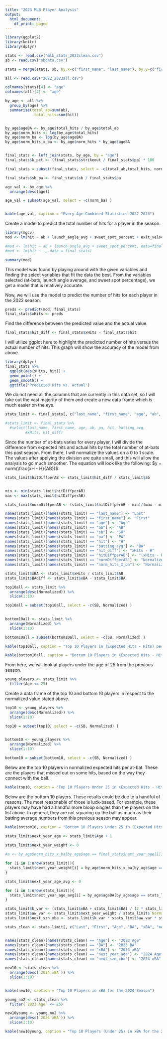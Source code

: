 ---
title: "2023 MLB Player Analysis"
output:
  html_document:
    df_print: paged
---

```{r, echo=FALSE, warning=FALSE}
library(ggplot2)
library(knitr)
library(dplyr)
```

```{r}
stats <- read.csv("mlb_stats_2023clean.csv")
sb <- read.csv("sbdata.csv")

stats = merge(stats, sb, by.x=c("first_name", "last_name"), by.y=c("first_name", "last_name"))
```

```{r}
all <- read.csv("2022_2023all.csv")
```


```{r}
colnames(stats)[4] <- "age"
colnames(all)[4] <- "age"
```


```{r}
by_age <- all %>%
  group_by(age) %>%
  summarise(total_ab=sum(ab),
             total_hits=sum(hit))


by_age$ageBA <- by_age$total_hits / by_age$total_ab
by_age$norm_hits <- log(by_age$total_hits)
by_age$norm_ba <- log(by_age$ageBA)
by_age$norm_hits_x_ba <- by_age$norm_hits * by_age$ageBA


final_stats <- left_join(stats, by_age, by = "age")
final_stats$k_pct <- (final_stats$strikeout / final_stats$pa) * 100

final_stats = subset(final_stats, select = -c(total_ab,total_hits, norm_hits, norm_ba) )

final_stats$sb_pa <- final_stats$sb / final_stats$pa
```


```{r}
age_val <- by_age %>%
  arrange(desc(age))

age_val = subset(age_val, select = -c(norm_ba) )


kable(age_val, caption = "Every Age Combined Statistics 2022-2023")
```

Create a model to predict the total number of hits for a player in the season.

```{r}
library(mgcv)
mod <- lm(hit ~ ab + launch_angle_avg + sweet_spot_percent + exit_velocity_avg + k_pct +sb_pa, data=final_stats)

#mod <- lm(hit ~ ab + launch_angle_avg + sweet_spot_percent, data=final_stats)
#mod <- lm(hit ~ ., data = final_stats)

summary(mod)
```

This model was found by playing around with the given variables and finding the select variables that fit the data the best. From the variables selected (at-bats, launch angle average, and sweet spot percentage), we get a model that is relatively accurate. 


Now, we will use the model to predict the number of hits for each player in the 2022 season.

```{r}
preds <- predict(mod, final_stats)
final_stats$xHits <- preds

```

Find the difference between the predicted value and the actual value.

```{r}
final_stats$hit_diff <- final_stats$xHits - final_stats$hit

```

I will utilize ggplot here to highlight the predicted number of hits versus the actual number of hits. This graph will show the accuracy of the model from above.

```{r, warning=FALSE}
library(dplyr)
final_stats %>%
  ggplot(aes(xHits, hit)) +
  geom_point() +
  geom_smooth() +
  ggtitle('Predicted Hits vs. Actual')

```

We do not need all the columns that are currently in this data set, so I will take out the vast majority of them and create a new data frame which is much easier on the eye.

```{r}
stats_limit <- final_stats[, c("last_name", "first_name", "age", "ab", "pa", "hit", "batting_avg", "xHits", "hit_diff", "sb", "norm_hits_x_ba", "ageBA")]

#stats_limit <- final_stats %>%
  #select(last_name, first_name, age, ab, pa, hit, batting_avg,
         #xHits, hit_diff)

```

Since the number of at-bats varies for every player, I will divide the difference from expected hits and actual hits by the total number of at-bats this past season. From there, I will normalize the values on a 0 to 1 scale. The values after applying the division are quite small, and this will allow the analysis to go much smoother. The equation will look like the following:
$y = norm(\frac{xH - H}{AB})$

```{r}
stats_limit$hitDiffperAB <- stats_limit$hit_diff / stats_limit$ab


min <- min(stats_limit$hitDiffperAB)
max <- max(stats_limit$hitDiffperAB)

stats_limit$normDiffperAB <- (stats_limit$hitDiffperAB - min)/(max - min)
```


```{r, echo=FALSE}
names(stats_limit)[names(stats_limit) == "last_name"] <- "Last"
names(stats_limit)[names(stats_limit) == "first_name"] <- "First"
names(stats_limit)[names(stats_limit) == "age"] <- "Age"
names(stats_limit)[names(stats_limit) == "ab"] <- "AB"
names(stats_limit)[names(stats_limit) == "sb"] <- "SB"
names(stats_limit)[names(stats_limit) == "pa"] <- "PA"
names(stats_limit)[names(stats_limit) == "hit"] <- "H"
names(stats_limit)[names(stats_limit) == "batting_avg"] <- "BA"
names(stats_limit)[names(stats_limit) == "hit_diff"] <- "xHits - H"
names(stats_limit)[names(stats_limit) == "hitDiffperAB"] <- "(xHits - H)/AB"
names(stats_limit)[names(stats_limit) == "normDiffperAB"] <- "Normalized"
names(stats_limit)[names(stats_limit) == "norm_hits_x_ba"] <- "Normalized Hits x BA"

stats_limit$xBA <- stats_limit$xHits / stats_limit$AB
stats_limit$BAdiff <- stats_limit$xBA - stats_limit$BA

```


```{r}
top10all <- stats_limit %>%
  arrange(desc(Normalized)) %>%
  slice(1:10)

top10all = subset(top10all, select = -c(SB, Normalized) )
 

bottom10all <- stats_limit %>%
  arrange(Normalized) %>%
  slice(1:10)

bottom10all = subset(bottom10all, select = -c(SB, Normalized) )

```

```{r}
kable(top10all, caption = "Top 10 Players in (Expected Hits - Hits) per AB")
```

```{r}
kable(bottom10all, caption = "Bottom 10 Players in (Expected Hits - Hits) per AB")
```


From here, we will look at players under the age of 25 from the previous season. 

```{r}
young_players <- stats_limit %>%
  filter(Age <= 25)

```


Create a data frame of the top 10 and bottom 10 players in respect to the normalized value stated above.

```{r}
top10 <- young_players %>%
  arrange(desc(Normalized)) %>%
  slice(1:10)

top10 = subset(top10, select = -c(SB, Normalized) )
 

bottom10 <- young_players %>%
  arrange(Normalized) %>%
  slice(1:10)

bottom10 = subset(bottom10, select = -c(SB, Normalized) )

```

Below are the top 10 players in normalized expected hits per at-bat. These are the players that missed out on some hits, based on the way they connect with the ball.

```{r, warning=FALSE}
kable(top10, caption = "Top 10 Players Under 25 in (Expected Hits - Hits) per AB")

```

Below are the bottom 10 players. These results could be due to a handful of reasons. The most reasonable of those is luck-based. For example, these players may have had a handful more bloop singles than the players on the list above. In general, they are not squaring up the ball as much as their batting average numbers from this previous season may appear.

```{r}
kable(bottom10, caption = "Bottom 10 Players Under 25 in (Expected Hits - Hits) per AB")
```


```{r}
stats_limit$next_year_age <- stats_limit$Age + 1

stats_limit$next_year_weight <- 0
  
#a <- by_age$norm_hits_x_ba[by_age$age == final_stats$next_year_age[1]]

for (i in 1:nrow(stats_limit)){
  stats_limit$next_year_weight[i] = by_age$norm_hits_x_ba[by_age$age == stats_limit$next_year_age[i]]
}

stats_limit$next_year_age_avg <- 0

for (i in 1:nrow(stats_limit)){
  stats_limit$next_year_age_avg[i] = by_age$ageBA[by_age$age == stats_limit$next_year_age[i]]
}
```


```{r}
stats_limit$k_var <- (stats_limit$xBA + stats_limit$BA) / (2 * stats_limit$ageBA)
stats_limit$aw_var <- stats_limit$next_year_weight / stats_limit$`Normalized Hits x BA`
stats_limit$next_szn_xba <- stats_limit$k_var * stats_limit$aw_var * stats_limit$next_year_age_avg 

```


```{r}
stats_clean <- stats_limit[, c("Last", "First", "Age", "BA", "xBA", "next_year_age", "next_szn_xba")]


names(stats_clean)[names(stats_clean) == "Age"] <- "2023 Age"
names(stats_clean)[names(stats_clean) == "BA"] <- "2023 BA"
names(stats_clean)[names(stats_clean) == "xBA"] <- "2023 xBA"
names(stats_clean)[names(stats_clean) == "next_year_age"] <- "2024 Age"
names(stats_clean)[names(stats_clean) == "next_szn_xba"] <- "2024 xBA"
```


```{r}
new10 <- stats_clean %>%
  arrange(desc(`2024 xBA`)) %>%
  slice(1:10)


kable(new10, caption = "Top 10 Players in xBA for the 2024 Season")
```


```{r}
young_no2 <- stats_clean %>%
  filter(`2023 Age` <= 25)

new10young <- young_no2 %>%
  arrange(desc(`2024 xBA`)) %>%
  slice(1:10)

kable(new10young, caption = "Top 10 Players (Under 25) in xBA for the 2024 Season")
```